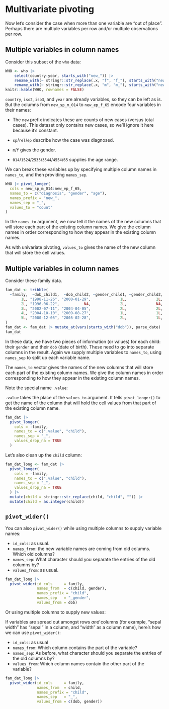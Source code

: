 # Multivariate pivoting

Now let's consider the case when more than one variable are "out of place".
Perhaps there are multiple variables per row and/or multiple observations per row.


## Multiple variables in column names

Consider this subset of the `who` data:

```r
WHO <- who |>
    select(country:year, starts_with("new_")) |> 
    rename_with(~ stringr::str_replace(.x, "f", "f_"), starts_with("new_")) |> 
    rename_with(~ stringr::str_replace(.x, "m", "m_"), starts_with("new_"))
knitr::kable(WHO, rownames = FALSE)
```

`country`, `iso2`, `iso3`, and `year` are already variables, so they can be left as is. 
But the columns from `new_sp_m_014` to `new_ep_f_65` encode four variables in their names:

* The `new` prefix indicates these are counts of new cases (versus total cases). 
  This dataset only contains new cases, so we'll ignore it here because it's constant.
  
* `sp`/`rel`/`ep` describe how the case was diagnosed.

* `m`/`f` gives the gender.

* `014`/`1524`/`2535`/`3544`/`4554`/`65` supplies the age range.

We can break these variables up by specifying multiple column names in `names_to`, and then providing `names_sep`.

```r
WHO |> pivot_longer(
  cols = new_sp_m_014:new_ep_f_65,
  names_to = c("diagnosis", "gender", "age"), 
  names_prefix = "new_",
  names_sep = "_",
  values_to = "count"
)
```

In the `names_to` argument, we now tell it the names of the new columns that will store each part of the existing column names.
We give the column names in order corresponding to how they appear in the existing column names.

As with univariate pivoting, `values_to` gives the name of the new column that will store the cell values.

## Multiple variables in column names

Consider these family data. 

```r
fam_dat <- tribble(
  ~family,  ~dob_child1,  ~dob_child2, ~gender_child1, ~gender_child2,
       1L, "1998-11-26", "2000-01-29",             1L,             2L,
       2L, "1996-06-22",           NA,             2L,             NA,
       3L, "2002-07-11", "2004-04-05",             2L,             2L,
       4L, "2004-10-10", "2009-08-27",             1L,             1L,
       5L, "2000-12-05", "2005-02-28",             2L,             1L,
)
fam_dat <- fam_dat |> mutate_at(vars(starts_with("dob")), parse_date)
fam_dat
```

In these data, we have two pieces of information (or values) for each child: their `gender` and their `dob` (date of birth). 
These need to go into separate columns in the result. 
Again we supply multiple variables to `names_to`, using `names_sep` to split up each variable name. 

The `names_to` vector gives the names of the new columns that will store each part of the existing column names.
We give the column names in order corresponding to how they appear in the existing column names.

Note the special name `.value`: 

`.value` takes the place of the `values_to` argument.
It tells `pivot_longer()` to get the name of the column that will hold the cell values from that part of the existing column name.

```r
fam_dat |> 
  pivot_longer(
    cols = -family,
    names_to = c(".value", "child"), 
    names_sep = "_", 
    values_drop_na = TRUE
  )
```

Let's also clean up the `child` column:

```r
fam_dat_long <- fam_dat |> 
  pivot_longer(
    cols = -family,
    names_to = c(".value", "child"), 
    names_sep = "_", 
    values_drop_na = TRUE
  ) |> 
  mutate(child = stringr::str_replace(child, "child", "")) |> 
  mutate(child = as.integer(child))
```


## `pivot_wider()`

You can also `pivot_wider()` while using multiple columns to supply variable names:

- `id_cols`: as usual.
- `names_from`: the new variable names are coming from old columns. Which old columns?
- `names_sep`: What character should you separate the entries of the old columns by?
- `values_from`: as usual.

```r
fam_dat_long |> 
  pivot_wider(id_cols     = family,
              names_from  = c(child, gender), 
              names_prefix = "child",
              names_sep   = "_gender", 
              values_from = dob)
```

Or using multiple columns to supply new values:

If variables are spread out amongst rows _and_ columns (for example, "sepal width" has "sepal" in a column, and "width" as a column name), here's how we can use `pivot_wider()`:

- `id_cols`: as usual
- `names_from`: Which column contains the part of the variable?
- `names_sep`: As before, what character should you separate the entries of the old columns by?
- `values_from`: Which column names contain the other part of the variable?

```r
fam_dat_long |> 
  pivot_wider(id_cols     = family, 
              names_from  = child,
              names_prefix = "child",
              names_sep   = "_",
              values_from = c(dob, gender))
```
